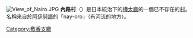 {{日本町村 (廢除)|
自治體名=內路|
町村=村|
町村章=|
日文原名=内路村|
平假名=ないろむら|
羅馬字拼音=Nairo-mura|
都道府縣=樺太廳|
廢除時間=1949年6月1日| 
廢除理由=放棄領土主權| 
廢除時處置=|
現在自治體=|
支廳=敷香支廳|
郡=敷香郡|
編號=|
面積=|
邊界未定=|
人口=4,528|
統計時間=1941年12月1日 |
自治體=|
樹=|
花=|
鳥=|
其他象徵物=|
其他象徵=|
郵遞區號=|
所在地=|
電話號碼=|
外部連結=|
經度=|
緯度=|
地圖=|
註記=|
}}
[[File:View_of_Nairo.JPG|thumb]]
'''內路村'''（{{jpn|j=内路村|kyu=內路村|hg=ないろむら|rm=Nairo mura|f=y}}）是日本統治下的[[樺太廳|樺太廳]]的一個已不存在的[[村|村]]。名稱來自於[[阿伊努語|阿伊努語]]的「nay-oro」（有河流的地方）。

{{敷香支廳}}

[[Category:敷香支廳|Category:敷香支廳]]